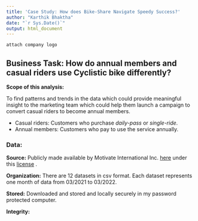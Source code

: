 ```yaml
---
title: 'Case Study: How does Bike-Share Navigate Speedy Success?'
author: "Karthik Bhaktha"
date: "`r Sys.Date()`"
output: html_document
---
```


`attach company logo`

## Business Task: How do annual members and casual riders use Cyclistic bike differently?

**Scope of this analysis:**

To find patterns and trends in the data which could provide meaningful insight to the marketing team which could help them launch a campaign to convert casual riders to become annual members.

-   Casual riders: Customers who purchase *daily-pass* or *single-ride*.
-   Annual members: Customers who pay to use the service annually.

### Data:

**Source:** Publicly made available by Motivate International Inc. [here](https://divvy-tripdata.s3.amazonaws.com/index.html) under this [license](https://www.divvybikes.com/data-license-agreement) .

**Organization:** There are 12 datasets in csv format. Each dataset represents one month of data from 03/2021 to 03/2022.

**Stored:** Downloaded and stored and locally securely in my password protected computer.

**Integrity:**
